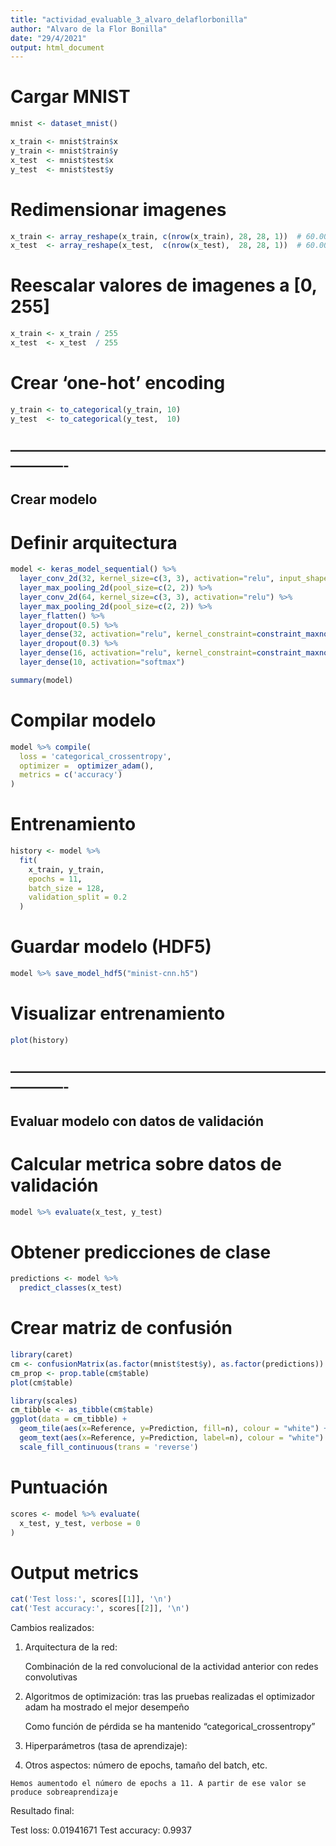 ```yaml
---
title: "actividad_evaluable_3_alvaro_delaflorbonilla"
author: "Alvaro de la Flor Bonilla"
date: "29/4/2021"
output: html_document
---
```


# Cargar MNIST
```r
mnist <- dataset_mnist()

x_train <- mnist$train$x
y_train <- mnist$train$y
x_test  <- mnist$test$x
y_test  <- mnist$test$y
```

# Redimensionar imagenes
```r
x_train <- array_reshape(x_train, c(nrow(x_train), 28, 28, 1))  # 60.000 matrices 28x28x1
x_test  <- array_reshape(x_test,  c(nrow(x_test),  28, 28, 1))  # 60.000 matrices 28x28x1
```

# Reescalar valores de imagenes a [0, 255]
```r
x_train <- x_train / 255
x_test  <- x_test  / 255
```

# Crear 'one-hot' encoding
```r
y_train <- to_categorical(y_train, 10)
y_test  <- to_categorical(y_test,  10)
```

## -------------------------------------------------------------------------------------
## Crear modelo

# Definir arquitectura
```r
model <- keras_model_sequential() %>% 
  layer_conv_2d(32, kernel_size=c(3, 3), activation="relu", input_shape = c(28, 28, 1)) %>%
  layer_max_pooling_2d(pool_size=c(2, 2)) %>%
  layer_conv_2d(64, kernel_size=c(3, 3), activation="relu") %>%
  layer_max_pooling_2d(pool_size=c(2, 2)) %>%
  layer_flatten() %>%
  layer_dropout(0.5) %>%
  layer_dense(32, activation="relu", kernel_constraint=constraint_maxnorm(max_value = 6)) %>%
  layer_dropout(0.3) %>%
  layer_dense(16, activation="relu", kernel_constraint=constraint_maxnorm(max_value = 3)) %>%
  layer_dense(10, activation="softmax")

summary(model)
```

# Compilar modelo
```r
model %>% compile(
  loss = 'categorical_crossentropy',
  optimizer =  optimizer_adam(),
  metrics = c('accuracy')
)
```

# Entrenamiento
```r
history <- model %>% 
  fit(
    x_train, y_train, 
    epochs = 11, 
    batch_size = 128,
    validation_split = 0.2
  )
```

# Guardar modelo (HDF5)
```r
model %>% save_model_hdf5("minist-cnn.h5")
```

# Visualizar entrenamiento
```r
plot(history)
```

## -------------------------------------------------------------------------------------
## Evaluar modelo con datos de validación

# Calcular metrica sobre datos de validación
```r
model %>% evaluate(x_test, y_test)
```

# Obtener predicciones de clase
```r
predictions <- model %>% 
  predict_classes(x_test)
```

# Crear matriz de confusión
```r
library(caret)
cm <- confusionMatrix(as.factor(mnist$test$y), as.factor(predictions))
cm_prop <- prop.table(cm$table)
plot(cm$table)

library(scales)
cm_tibble <- as_tibble(cm$table)
ggplot(data = cm_tibble) + 
  geom_tile(aes(x=Reference, y=Prediction, fill=n), colour = "white") +
  geom_text(aes(x=Reference, y=Prediction, label=n), colour = "white") +
  scale_fill_continuous(trans = 'reverse')
```
# Puntuación
```r
scores <- model %>% evaluate(
  x_test, y_test, verbose = 0
)
```

# Output metrics
```r
cat('Test loss:', scores[[1]], '\n')
cat('Test accuracy:', scores[[2]], '\n')
```

Cambios realizados:

  1. Arquitectura de la red: 
    
     Combinación de la red convolucional de la actividad anterior con redes convolutivas

  2. Algoritmos de optimización: tras las pruebas realizadas el optimizador adam ha mostrado el mejor desempeño
      
     Como función de pérdida se ha mantenido "categorical_crossentropy"

  3. Hiperparámetros (tasa de aprendizaje):

  4. Otros aspectos: número de epochs, tamaño del batch, etc.
    
    Hemos aumentodo el número de epochs a 11. A partir de ese valor se produce sobreaprendizaje
    
Resultado final:
  
  Test loss: 0.01941671 
  Test accuracy: 0.9937 


